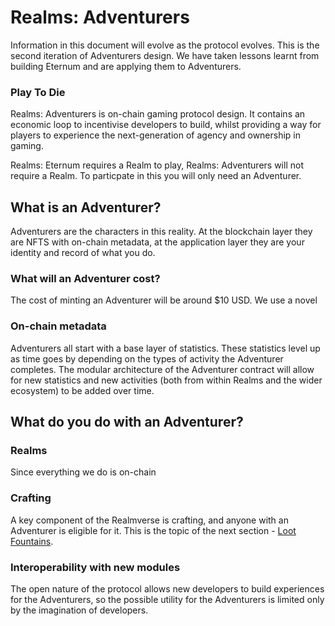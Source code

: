 
# Realms: Adventurers

<Callout emoji="👾">
  Information in this document will evolve as the protocol evolves. This is the
  second iteration of Adventurers design. We have taken lessons learnt from
  building Eternum and are applying them to Adventurers.
</Callout>

### Play To Die

Realms: Adventurers is on-chain gaming protocol design. It contains an economic loop to incentivise developers to build, whilst providing a way for players to experience the next-generation of agency and ownership in gaming.

Realms: Eternum requires a Realm to play, Realms: Adventurers will not require a Realm. To particpate in this you will only need an Adventurer.

## What is an Adventurer?

Adventurers are the characters in this reality. At the blockchain layer they are NFTS with on-chain metadata, at the application layer they are your identity and record of what you do.

### What will an Adventurer cost?

The cost of minting an Adventurer will be around $10 USD. We use a novel 

### On-chain metadata

Adventurers all start with a base layer of statistics. These statistics level up as time goes by depending on the types of activity the Adventurer completes. The modular architecture of the Adventurer contract will allow for new statistics and new activities (both from within Realms and the wider ecosystem) to be added over time.

## What do you do with an Adventurer?

### Realms

Since everything we do is on-chain

### Crafting

A key component of the Realmverse is crafting, and anyone with an Adventurer is eligible for it. This is the topic of the next section - [Loot Fountains](./loot-fountains.md).

### Interoperability with new modules

The open nature of the protocol allows new developers to build experiences for the Adventurers, so the possible utility for the Adventurers is limited only by the imagination of developers.
